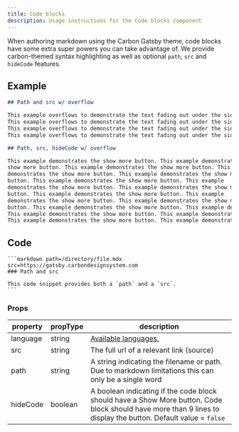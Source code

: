 ```yaml
---
title: Code blocks
description: Usage instructions for the Code blocks component
---
```


<PageDescription>

When authoring markdown using the Carbon Gatsby theme, code blocks have some
extra super powers you can take advantage of. We provide carbon-themed syntax
highlighting as well as optional `path`, `src` and `hideCode` features.

</PageDescription>

## Example

<Title>Horizontal overflow</Title>

```markdown path=/directory/file.mdx src=https://gatsby.carbondesignsystem.com
## Path and src w/ overflow

This example overflows to demonstrate the text fading out under the side bar.
This example overflows to demonstrate the text fading out under the side bar.
This example overflows to demonstrate the text fading out under the side bar.
This example overflows to demonstrate the text fading out under the side bar.
```

<Title>Vertical overflow</Title>

```markdown path=/directory/file.mdx src=https://gatsby.carbondesignsystem.com hideCode=true
## Path, src, hideCode w/ overflow

This example demonstrates the show more button. This example demonstrates the
show more button. This example demonstrates the show more button. This example
demonstrates the show more button. This example demonstrates the show more
button. This example demonstrates the show more button. This example
demonstrates the show more button. This example demonstrates the show more
button. This example demonstrates the show more button. This example
demonstrates the show more button. This example demonstrates the show more
button. This example demonstrates the show more button. This example demonstrates the show more button. 
This example demonstrates the show more button. This example demonstrates the show more button. 
This example demonstrates the show more button. This example demonstrates the show more button. 
```

## Code

````mdx
```markdown path=/directory/file.mdx src=https://gatsby.carbondesignsystem.com
### Path and src

This code snippet provides both a `path` and a `src`.
```
````

### Props

| property | propType | description                                                                                                                 |
| -------- | -------- | --------------------------------------------------------------------------------------------------------------------------- |
| language | string   | [Available languages.](https://github.com/FormidableLabs/prism-react-renderer/blob/master/src/vendor/prism/includeLangs.js) |
| src      | string   | The full url of a relevant link (source)                                                                                    |
| path     | string   | A string indicating the filename or path. Due to markdown limitations this can only be a single word                        |
| hideCode     | boolean   | A boolean indicating if the code block should have a Show More button. Code block should have more than 9 lines to display the button. Default value = `false`|
